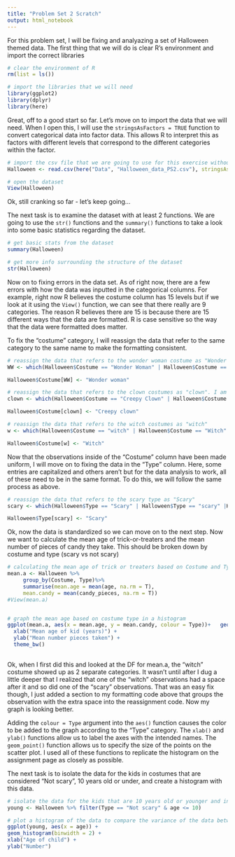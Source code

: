 ```yaml
---
title: "Problem Set 2 Scratch"
output: html_notebook
---
```


For this problem set, I will be fixing and analyazing a set of Halloween themed data.  The first thing that we will do is clear R's environment and import the correct libraries
```r
# clear the environment of R
rm(list = ls())

# import the libraries that we will need
library(ggplot2)
library(dplyr)
library(here)
```

Great, off to a good start so far.  Let's move on to import the data that we will need.  When I open this, I will use the `stringsAsFactors = TRUE` function to convert categorical data into factor data.  This allows R to interpret this as factors with different levels that correspond to the different categories within the factor. 

```r
# import the csv file that we are going to use for this exercise without stringsAsFactors = TRUE
Halloween <- read.csv(here("Data", "Halloween_data_PS2.csv"), stringsAsFactors = TRUE)

# open the dataset
View(Halloween)
```
Ok, still cranking so far - let's keep going...

The next task is to examine the dataset with at least 2 functions.  We are going to use the `str()` functions and the `summary()` functions to take a look into some basic statistics regarding the dataset.

```r
# get basic stats from the dataset
summary(Halloween)

# get more info surrounding the structure of the dataset
str(Halloween)
```
Now on to fixing errors in the data set.  As of right now, there are a few errors with how the data was inputted in the categorical columns.  For example, right now R believes the costume column has 15 levels but if we look at it using the `View()` function, we can see that there really are 9 categories.  The reason R believes there are 15 is because there are 15 different ways that the data are formatted.  R is case sensitive so the way that the data were formatted does matter. 

To fix the "costume" category, I will reassign the data that refer to the same category to the same name to make the formatting consistent. 
```r
# reassign the data that refers to the wonder woman costume as "Wonder Woman"
WW <- which(Halloween$Costume == "Wonder Woman" | Halloween$Costume == "Wonder woman" | Halloween$Costume == "wonder woman")

Halloween$Costume[WW] <- "Wonder woman"

# reassign the data that refers to the clown costumes as "clown". I am choosing to include the "creepy clown" entries in this as well.  
clown <- which(Halloween$Costume == "Creepy Clown" | Halloween$Costume == "clown" | Halloween$Costume == "creepy clown" | Halloween$Costume == "Creepy clown")

Halloween$Costume[clown] <- "Creepy clown"

# reassign the data that refers to the witch costumes as "witch"
w <- which(Halloween$Costume == "witch" | Halloween$Costume == "Witch" | Halloween$Costume =="witch  " )

Halloween$Costume[w] <- "Witch"
```

Now that the observations inside of the "Costume" column have been made uniform, I will move on to fixing the data in the "Type" column. Here, some entries are capitalized and others aren't but for the data analysis to work, all of these need to be in the same format.  To do this, we will follow the same process as above. 

```r
# reassign the data that refers to the scary type as "Scary"
scary <- which(Halloween$Type == "Scary" | Halloween$Type == "scary" |Halloween$Type == "scary ")

Halloween$Type[scary] <- "Scary"
```

Ok, now the data is standardized so we can move on to the next step.  Now we want to calculate the mean age of trick-or-treaters and the mean number of pieces of candy they take.  This should be broken down by costume and type (scary vs not scary)

```r
# calculating the mean age of trick or treaters based on Costume and Type
mean.a <- Halloween %>% 
     group_by(Costume, Type)%>%
     summarise(mean.age = mean(age, na.rm = T),
     mean.candy = mean(candy_pieces, na.rm = T))
#View(mean.a)


# graph the mean age based on costume type in a histogram
ggplot(mean.a, aes(x = mean.age, y = mean.candy, colour = Type))+   geom_point(size = 2) +
  xlab("Mean age of kid (years)") +
  ylab("Mean number pieces taken") +
  theme_bw()
  
```
Ok, when I first did this and looked at the DF for mean.a, the "witch" costume showed up as 2 separate categories.  It wasn't until after I dug a little deeper that I realized that one of the "witch" observations had a space after it and so did one of the "scary" observations.  That was an easy fix though, I just added a section to my formatting code above that groups the observation with the extra space into the reassignment code.  Now my graph is looking better. 

Adding the `colour = Type` argument into the `aes()` function causes the color to be added to the graph according to the "Type" category. The `xlab()` and `ylab()` functions allow us to label the axes with the intended names. The `geom_point()` function allows us to specify the size of the points on the scatter plot.  I used all of these functions to replicate the histogram on the assignment page as closely as possible. 

The next task is to isolate the data for the kids in costumes that are considered "Not scary", 10 years old or under, and create a histogram with this data.

```r
# isolate the data for the kids that are 10 years old or younger and in costumes that are "Not scary"
young <- Halloween %>% filter(Type == "Not scary" & age <= 10)

# plot a histogram of the data to compare the variance of the data between the two locations
ggplot(young, aes(x = age)) +
geom_histogram(binwidth = 2) +
xlab("Age of child") +
ylab("Number")
```


